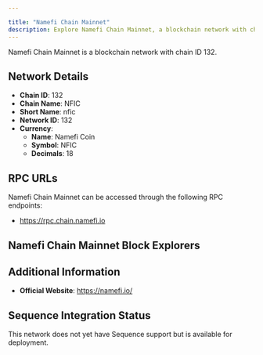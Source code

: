 ```yaml
---

title: "Namefi Chain Mainnet"
description: Explore Namefi Chain Mainnet, a blockchain network with chain ID 132. Learn about its native currency, Namefi Coin, and how to interact with the network.
---
```




Namefi Chain Mainnet is a blockchain network with chain ID 132.

## Network Details

- **Chain ID**: 132
- **Chain Name**: NFIC
- **Short Name**: nfic
- **Network ID**: 132
- **Currency**: 
  - **Name**: Namefi Coin
  - **Symbol**: NFIC
  - **Decimals**: 18

## RPC URLs

Namefi Chain Mainnet can be accessed through the following RPC endpoints:

- https://rpc.chain.namefi.io

## Namefi Chain Mainnet Block Explorers



## Additional Information

- **Official Website**: https://namefi.io/

## Sequence Integration Status

This network does not yet have Sequence support but is available for deployment.
